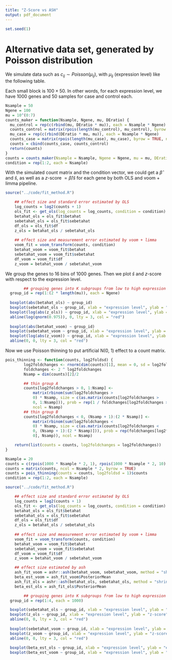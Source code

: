 ```yaml
---
title: "Z-Score vs ASH"
output: pdf_document
---
```


```r
set.seed(1)
```

# Alternative data set, generated by Poisson distribution

We simulate data such as $c_{ij} \sim Poisson(\mu_{ij})$, with $\mu_{ij}$ (expression level) like the following table.

\begin{center}
\begin{tabular}{ |c|c|c| } 
 \hline
 1 & 2 \\ \hline
 2 & 1 \\ \hline
 10 & 20 \\ \hline
 20 & 10 \\ \hline
 \vdots & \vdots \\ \hline
 $10^7$ & $2\times 10^7$ \\ \hline
 $2\times 10^7$ & $10^7$ \\ \hline
\end{tabular}
\end{center}

Each small block is $100 \times 50$.  In other words, for each expression level, we have $1000$ genes and $50$ samples for case and control each.

```r
Nsample = 50
Ngene = 100
mu = 10^(0:7)
counts_maker = function(Nsample, Ngene, mu, DEratio) {
  mu_control = rep(c(rbind(mu, DEratio * mu)), each = Nsample * Ngene)
  counts_control = matrix(rpois(length(mu_control), mu_control), byrow = TRUE, ncol = Nsample)
  mu_case = rep(c(rbind(DEratio * mu, mu)), each = Nsample * Ngene)
  counts_case = matrix(rpois(length(mu_case), mu_case), byrow = TRUE, ncol = Nsample)
  counts = cbind(counts_case, counts_control)
  return(counts)
}
counts = counts_maker(Nsample = Nsample, Ngene = Ngene, mu = mu, DEratio = 2)
condition = rep(1:2, each = Nsample)
```

With the simulated count matrix and the condition vector, we could get a $\hat\beta$ and $\hat s$, as well as a $z$-score $=\hat\beta/\hat s$ for each gene by both OLS and voom + limma pipeline.

```r
source("../code/fit_method.R")

    ## effect size and standard error estimated by OLS
    log_counts = log2(counts + 1)
    ols_fit <- get_ols(log_counts = log_counts, condition = condition)
    betahat_ols = ols_fit$betahat
    sebetahat_ols = ols_fit$sebetahat
    df_ols = ols_fit$df
    z_ols = betahat_ols / sebetahat_ols
    
    ## effect size and measurement error estimated by voom + limma
    voom_fit = voom_transform(counts, condition)
    betahat_voom = voom_fit$betahat
    sebetahat_voom = voom_fit$sebetahat
    df_voom = voom_fit$df
    z_voom = betahat_voom / sebetahat_voom
```

We group the genes to $16$ bins of $1000$ genes.  Then we plot $\hat s$ and $z$-score with respect to the expression level.


```r
    	## grouping genes into K subgroups from low to high expression
  group_id = rep(1:(2 * length(mu)), each = Ngene)
  
  boxplot(abs(betahat_ols) ~ group_id)
  boxplot(sebetahat_ols ~ group_id, xlab = "expression level", ylab = "sebetahat", main = "OLS")
  boxplot(log(abs(z_ols)) ~ group_id, xlab = "expression level", ylab = "log |z-score|", main = "OLS")
  abline(log(qnorm(0.975)), 0, lty = 3, col = "red")
  
  boxplot(abs(betahat_voom) ~ group_id)
  boxplot(sebetahat_voom ~ group_id, xlab = "expression level", ylab = "sebetahat", main = "TMM + voom + limma")
  boxplot(log(abs(z_voom)) ~ group_id, xlab = "expression level", ylab = "log |z-score|", main = "TMM + voom + limma")
  abline(0, 0, lty = 3, col = "red")
```

Now we use Poisson thinning to put artificial N(0, 1) effect to a count matrix.

```r
pois_thinning <- function(counts, log2foldsd) {
        log2foldchanges <- rnorm(dim(counts)[1], mean = 0, sd = log2foldsd)
        foldchanges <- 2 ^ log2foldchanges
        Nsamp = dim(counts)[2]/2

        ## thin group A
        counts[log2foldchanges > 0, 1:Nsamp] <-
            matrix(rbinom(sum(log2foldchanges >
            0) * Nsamp, size = c(as.matrix(counts[log2foldchanges >
            0, 1:Nsamp])), prob = rep(1 / foldchanges[log2foldchanges > 0], Nsamp)),
            ncol = Nsamp)
        ## thin group B
        counts[log2foldchanges < 0, (Nsamp + 1):(2 * Nsamp)] <-
            matrix(rbinom(sum(log2foldchanges <
            0) * Nsamp, size = c(as.matrix(counts[log2foldchanges <
            0, (Nsamp + 1):(2 * Nsamp)])), prob = rep(foldchanges[log2foldchanges <
            0], Nsamp)), ncol = Nsamp)

    return(list(counts = counts, log2foldchanges = log2foldchanges))
}
```

```r
Nsample = 20
counts = c(rpois(1000 * Nsample * 2, 1), rpois(1000 * Nsample * 2, 10), rpois(1000 * Nsample * 2, 100), rpois(1000 * Nsample * 2, 1000))
counts = matrix(counts, ncol = Nsample * 2, byrow = TRUE)
counts = pois_thinning(counts = counts, log2foldsd = 1)$counts
condition = rep(1:2, each = Nsample)
```


```r
source("../code/fit_method.R")

    ## effect size and standard error estimated by OLS
    log_counts = log2(counts + 1)
    ols_fit <- get_ols(log_counts = log_counts, condition = condition)
    betahat_ols = ols_fit$betahat
    sebetahat_ols = ols_fit$sebetahat
    df_ols = ols_fit$df
    z_ols = betahat_ols / sebetahat_ols
    
    ## effect size and measurement error estimated by voom + limma
    voom_fit = voom_transform(counts, condition)
    betahat_voom = voom_fit$betahat
    sebetahat_voom = voom_fit$sebetahat
    df_voom = voom_fit$df
    z_voom = betahat_voom / sebetahat_voom

    ## effect size estimated by ash
    ash_fit_voom = ashr::ash(betahat_voom, sebetahat_voom, method = "shrink", mixcompdist = "normal")
    beta_est_voom = ash_fit_voom$PosteriorMean
    ash_fit_ols = ashr::ash(betahat_ols, sebetahat_ols, method = "shrink", mixcompdist = "normal")
    beta_est_ols = ash_fit_ols$PosteriorMean
```

```r
    	## grouping genes into K subgroups from low to high expression
  group_id = rep(1:4, each = 1000)

  boxplot(sebetahat_ols ~ group_id, xlab = "expression level", ylab = "sebetahat", main = "OLS")
  boxplot(z_ols ~ group_id, xlab = "expression level", ylab = "z-score", main = "OLS")
  abline(0, 0, lty = 3, col = "red")
  
  boxplot(sebetahat_voom ~ group_id, xlab = "expression level", ylab = "sebetahat", main = "voom + limma")
  boxplot(z_voom ~ group_id, xlab = "expression level", ylab = "z-score", main = "voom + limma")
  abline(0, 0, lty = 3, col = "red")
  
  boxplot(beta_est_ols ~ group_id, xlab = "expression level", ylab = "estimated effect size", main = "OLS + ASH")
  boxplot(beta_est_voom ~ group_id, xlab = "expression level", ylab = "estimated effect size", main = "voom + ASH")
```